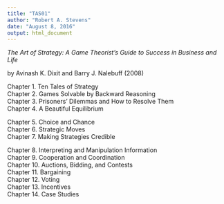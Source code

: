 ```yaml
---
title: "TAS01"
author: "Robert A. Stevens"
date: "August 8, 2016"
output: html_document
---
```


*The Art of Strategy: A Game Theorist's Guide to Success in Business and Life*

by Avinash K. Dixit and Barry J. Nalebuff (2008)

Chapter 1. Ten Tales of Strategy  
Chapter 2. Games Solvable by Backward Reasoning  
Chapter 3. Prisoners' Dilemmas and How to Resolve Them  
Chapter 4. A Beautiful Equilibrium  
  
Chapter 5. Choice and Chance  
Chapter 6. Strategic Moves  
Chapter 7. Making Strategies Credible  

Chapter 8. Interpreting and Manipulation Information  
Chapter 9. Cooperation and Coordination  
Chapter 10. Auctions, Bidding, and Contests  
Chapter 11. Bargaining  
Chapter 12. Voting  
Chapter 13. Incentives  
Chapter 14. Case Studies
